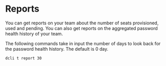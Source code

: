 # Reports

You can get reports on your team about the number of seats provisioned, used and pending. You can also get reports on the aggregated password health history of your team.

The following commands take in input the number of days to look back for the password health history. The default is 0 day.

```sh
dcli t report 30
```
